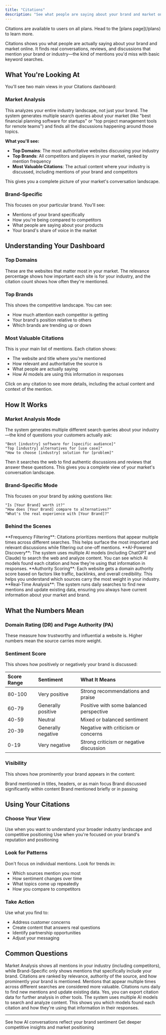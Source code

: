 ```yaml
---
title: "Citations"
description: "See what people are saying about your brand and market online. Track mentions, sentiment, and competitive positioning."
---
```


<Info>
  Citations are available to users on all plans. Head to the [plans page](/plans) to learn more.
</Info>

Citations shows you what people are actually saying about your brand and market online. It finds real conversations, reviews, and discussions that mention your brand or industry—the kind of mentions you'd miss with basic keyword searches.

## What You're Looking At

You'll see two main views in your Citations dashboard:

### Market Analysis
This analyzes your entire industry landscape, not just your brand. The system generates multiple search queries about your market (like "best financial planning software for startups" or "top project management tools for remote teams") and finds all the discussions happening around those topics.

**What you'll see:**
- **Top Domains**: The most authoritative websites discussing your industry
- **Top Brands**: All competitors and players in your market, ranked by mention frequency
- **Most Valuable Citations**: The actual content where your industry is discussed, including mentions of your brand and competitors

This gives you a complete picture of your market's conversation landscape.

### Brand-Specific
This focuses on your particular brand. You'll see:
- Mentions of your brand specifically
- How you're being compared to competitors
- What people are saying about your products
- Your brand's share of voice in the market

## Understanding Your Dashboard

### Top Domains
These are the websites that matter most in your market. The relevance percentage shows how important each site is for your industry, and the citation count shows how often they're mentioned.

### Top Brands
This shows the competitive landscape. You can see:
- How much attention each competitor is getting
- Your brand's position relative to others
- Which brands are trending up or down

### Most Valuable Citations
This is your main list of mentions. Each citation shows:
- The website and title where you're mentioned
- How relevant and authoritative the source is
- What people are actually saying
- How AI models are using this information in responses

Click on any citation to see more details, including the actual content and context of the mention.

## How It Works

### Market Analysis Mode
The system generates multiple different search queries about your industry—the kind of questions your customers actually ask:

```text
"Best [industry] software for [specific audience]"
"Top [industry] alternatives for [use case]"
"How to choose [industry] solution for [problem]"
```

Then it searches the web to find authentic discussions and reviews that answer these questions. This gives you a complete view of your market's conversation landscape.

### Brand-Specific Mode
This focuses on your brand by asking questions like:

```text
"Is [Your Brand] worth it?"
"How does [Your Brand] compare to alternatives?"
"What's the real experience with [Your Brand]?"
```

### Behind the Scenes

<Callout type="info">
  **Frequency Filtering**: Citations prioritizes mentions that appear multiple times across different searches. This helps surface the most important and relevant discussions while filtering out one-off mentions.
</Callout>

<Callout type="default">
  **AI-Powered Discovery**: The system uses multiple AI models (including ChatGPT and Claude) to search the web and analyze content. You can see which AI models found each citation and how they're using that information in responses.
</Callout>

<Callout type="warning">
  **Authority Scoring**: Each website gets a domain authority score based on factors like traffic, backlinks, and overall credibility. This helps you understand which sources carry the most weight in your industry.
</Callout>

<Callout type="success">
  **Real-Time Analysis**: The system runs daily searches to find new mentions and update existing data, ensuring you always have current information about your market and brand.
</Callout>

## What the Numbers Mean

### Domain Rating (DR) and Page Authority (PA)
These measure how trustworthy and influential a website is. Higher numbers mean the source carries more weight.

### Sentiment Score
This shows how positively or negatively your brand is discussed:

| Score Range | Sentiment        | What It Means                    |
| :---------- | :--------------- | :------------------------------- |
| 80-100      | Very positive    | Strong recommendations and praise |
| 60-79       | Generally positive| Positive with some balanced perspective |
| 40-59       | Neutral          | Mixed or balanced sentiment      |
| 20-39       | Generally negative| Negative with criticism or concerns |
| 0-19        | Very negative    | Strong criticism or negative discussion |

### Visibility
This shows how prominently your brand appears in the content:

<Steps>
  <Step title="High Visibility">
    Brand mentioned in titles, headers, or as main focus
  </Step>
  <Step title="Medium Visibility">
    Brand discussed significantly within content
  </Step>
  <Step title="Low Visibility">
    Brand mentioned briefly or in passing
  </Step>
</Steps>

## Using Your Citations

### Choose Your View

<CardGroup cols={2}>
  <Card title="Market Analysis" icon="globe">
    Use when you want to understand your broader industry landscape and competitive positioning
  </Card>
  <Card title="Brand-Specific" icon="target">
    Use when you're focused on your brand's reputation and positioning
  </Card>
</CardGroup>

### Look for Patterns
Don't focus on individual mentions. Look for trends in:
- Which sources mention you most
- How sentiment changes over time
- What topics come up repeatedly
- How you compare to competitors

### Take Action
Use what you find to:
- Address customer concerns
- Create content that answers real questions
- Identify partnership opportunities
- Adjust your messaging

## Common Questions

<AccordionGroup>
  <Accordion title="Why do I see different numbers in Market vs Brand-Specific?">
    Market Analysis shows all mentions in your industry (including competitors), while Brand-Specific only shows mentions that specifically include your brand.
  </Accordion>
  <Accordion title="What makes a citation 'valuable'?">
    Citations are ranked by relevance, authority of the source, and how prominently your brand is mentioned. Mentions that appear multiple times across different searches are considered more valuable.
  </Accordion>
  <Accordion title="How often is this updated?">
    Citations runs daily to find new mentions and update existing data.
  </Accordion>
  <Accordion title="Can I export this data?">
    Yes, you can export citation data for further analysis in other tools.
  </Accordion>
  <Accordion title="Why do some citations show AI model usage?">
    The system uses multiple AI models to search and analyze content. This shows you which models found each citation and how they're using that information in their responses.
  </Accordion>
</AccordionGroup>

---

<Card title="Sentiment Tracking" icon="heart" href="/sentiment-analysis">
  See how AI conversations reflect your brand sentiment
</Card>

<Card title="The Intelligence Dashboard" icon="brain" href="/intelligence">
  Get deeper competitive insights and market positioning
</Card>